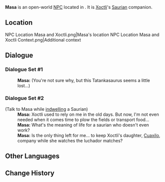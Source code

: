 {{Meta
<!-- Remove this template after adding the missing info -->
|missing_NPC_profile  = yes
}}
{{Character Infobox
|type             = Open-World NPC
|image            = NPC Masa.png
|group            = Tatankasaurus
|group2           = Saurians
|realname         = <!-- Optional, if different from in-game name -->
|deceased         = <!-- Past (for deceased prior to events of the game) or free response -->
|region           = Natlan
|location         = Natlan
|affiliation      = 
|title            = 

|ancestry         = <!-- Clan/family -->
|father           = 
|mother           = 
|spouse           = 
|sibling          = 
|child            = 
|relative         = 

|voiceEN          = 
|voiceCN          = 
|voiceJP          = 
|voiceKR          = 
|dialoguereward   = 
}}
'''Masa''' is an open-world [[NPC]] located in {{Location|"Collective of Plenty"}}. It is [[Xoctli]]'s [[Saurian]] companion.

==Location==
<gallery>
NPC Location Masa and Xoctli.png|Masa's location
NPC Location Masa and Xoctli Context.png|Additional context
</gallery>
<!--
==Profile==
Detailed story/lore information goes here.
''(To be added.)''

===Appearance===
Keep appearance section short and concise. Limit to 2 paragraphs with 3-4 sentences each.
''(To be added.)''

==Quests and Events==
{{Quests and Events}}
-->
==Dialogue==
===Dialogue Set #1===
{{Dialogue Start}}
:'''Masa:''' (You're not sure why, but this Tatankasaurus seems a little lost...)
{{Dialogue End}}

===Dialogue Set #2===
{{Dialogue Start}}
;(Talk to Masa while [[indwelling]] a Saurian)
:'''Masa:''' Xoctli used to rely on me in the old days. But now, I'm not even needed when it comes time to plow the fields or transport food...
:'''Masa:''' What's the meaning of life for a saurian who doesn't even work?
:'''Masa:''' Is the only thing left for me... to keep Xoctli's daughter, [[Cuaxilo]], company while she watches the luchador matches?
{{Dialogue End}}
<!--
==Event Dialogue==
===Event Name===
{{Dialogue Start}}
:'''{{subst:#titleparts:{{subst:PAGENAME}}}}:'''
{{Dialogue End}}
-->
==Other Languages==
{{Other Languages|default_hidden=1
|en      = Masa
|zhs     = 阿麦
|zhs_rm  = Āmài
|zht     = 阿麥
|zht_rm  = Āmài
|ja      = マサ
|ja_rm   = Masa
|ko      = 마사
|es      = Masa
|fr      = Masa
|ru      = Маса
|th      = Masa
|vi      = Masa
|de      = Masa
|id      = Masa
|pt      = Masa
|tr      = Masa
|it      = Masa
}}

==Change History==
{{Change History|5.5}}
<!--
==References==
{{Reflist}}
-->